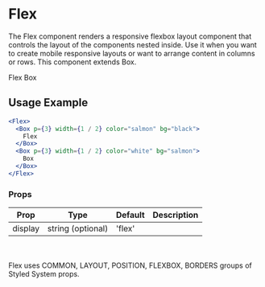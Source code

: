 # Flex

The Flex component renders a responsive flexbox layout component that controls the layout of the components nested inside. Use it when you want to create mobile responsive layouts or want to arrange content in columns or rows. This component extends Box.


<Flex>
  <Box p={3} width={1 / 2} color="salmon" bg="black">
    Flex
  </Box>
  <Box p={3} width={1 / 2} color="white" bg="salmon">
    Box
  </Box>
</Flex>

## Usage Example

```jsx
<Flex>
  <Box p={3} width={1 / 2} color="salmon" bg="black">
    Flex
  </Box>
  <Box p={3} width={1 / 2} color="white" bg="salmon">
    Box
  </Box>
</Flex>
```
### Props


<Table>
  <thead>
  <tr>
    <th>Prop</th>
    <th>Type</th>
    <th>Default</th>
    <th>Description</th>
  </tr>
  </thead>
  <tbody>
  <tr><td>display</td><td>string (optional)</td><td>'flex'</td><td></td></tr>
    </tbody>
    </Table>

<br></br>Flex uses COMMON, LAYOUT, POSITION, FLEXBOX, BORDERS groups of Styled System props.